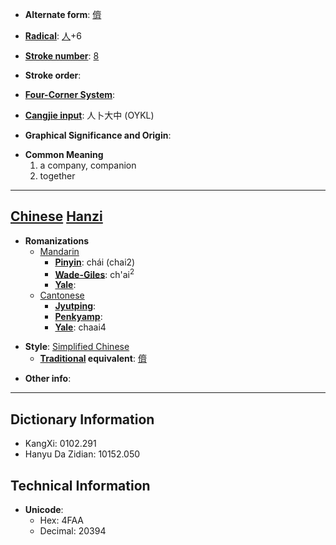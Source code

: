 * '''Alternate form''': [[儕]]

* '''[[Wiktionary:Chinese radical index| Radical]]''': [[Wiktionary:Chinese radical index 人|人]]+6

* '''[[Wiktionary:Chinese total strokes index|Stroke number]]''': [[Wiktionary:Chinese total strokes index 8|8]]

* '''Stroke order''': 

* '''[[Wiktionary:Chinese four corner index|Four-Corner System]]''': 

* '''[[Wiktionary:Chinese Cangjie index|Cangjie input]]''': 人卜大中 (OYKL)

* '''Graphical Significance and Origin''': 

* '''Common Meaning'''
*#a company, companion
*# together


----

== [[Chinese]] [[Hanzi]] ==

* '''Romanizations'''
** [[Mandarin]]
*** '''[[Pinyin]]''': chái (chai2)
*** '''[[Wade-Giles]]''': ch'ai<sup>2</sup>
*** '''[[Yale]]''': 
**[[Cantonese]]
***'''[[Jyutping]]''':
***'''[[Penkyamp]]''': 
***'''[[Yale]]''': chaai4

* '''Style''': [[Simplified Chinese]] 
** '''[[Traditional Chinese|Traditional]] equivalent''': [[儕]]

* '''Other info''': 

----

== Dictionary Information ==

* KangXi: 0102.291
* Hanyu Da Zidian: 10152.050

== Technical Information ==

* '''Unicode''':
** Hex: 4FAA
** Decimal: 20394